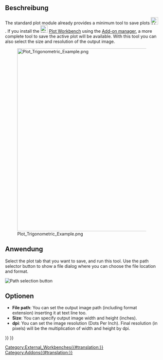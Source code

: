 <languages/>

{{Docnav
|
|[[Plot_Axes|Axes]]
|[[Plot_Workbench|Plot]]
|IconL=
|IconR=Plot_Axes.svg
|IconC=Workbench_Plot.svg
}}

{{GuiCommand
|Name=Plot Save
|MenuLocation=Plot → Save plot
|Workbenches=[[Plot_Workbench|Plot]]
}}

==Beschreibung==

The standard plot module already provides a minimum tool to save plots [[File:Matplotlib_save_button.png|24px]]. If you install the [[Image:Workbench_Plot.svg|24px]] [[Plot_Workbench|Plot Workbench]] using the [[Std_AddonMgr|Add-on manager]], a more complete tool to save the active plot will be available. With this tool you can also select the size and resolution of the output image.

[[Image:Plot_Trigonometric_Example.png|600px]]

==Anwendung==

Select the plot tab that you want to save, and run this tool. Use the path selector button to show a file dialog where you can choose the file location and format.

[[Image:Plot_Save_Path.png‎|Path selection button]]
{{Caption|Path selection button}}

==Optionen==

* '''File path''': You can set the output image path (including format extension) inserting it at text line too.
* '''Size''': You can specify output image width and height (inches).
* '''dpi''': You can set the image resolution (Dots Per Inch). Final resolution (in pixels) will be the multiplication of width and height by dpi.


{{Docnav
|
|[[Plot_Axes|Axes]]
|[[Plot_Workbench|Plot]]
|IconL=
|IconR=Plot_Axes.svg
|IconC=Workbench_Plot.svg
}}

{{Plot_Tools_navi{{#translation:}}}}
{{Userdocnavi{{#translation:}}}}
[[Category:External_Workbenches{{#translation:}}]]
[[Category:Addons{{#translation:}}]]